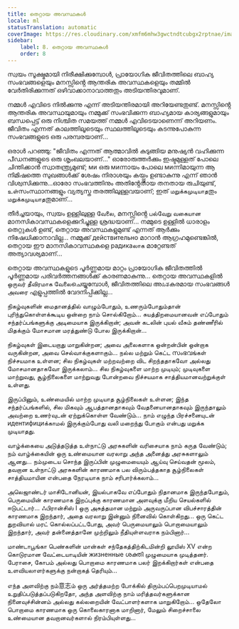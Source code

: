 ```yaml
---
title: തെറ്റായ അവസ്ഥകൾ
locale: ml
statusTranslation: automatic
coverImage: https://res.cloudinary.com/xmfm6mhw3gwctndtcubgx2rptnae/image/upload/v1740468922/small_cover_tratado_de_psicologia_revolucionaria_a4c0dca4e0.webp
sidebar:
    label: 8. തെറ്റായ അവസ്ഥകൾ
    order: 8
---
```

സ്വയം സൂക്ഷ്മമായി നിരീക്ഷിക്കുമ്പോൾ, പ്രായോഗിക ജീവിതത്തിലെ ബാഹ്യ സംഭവങ്ങളെയും മനസ്സിൻ്റെ ആന്തരിക അവസ്ഥകളെയും തമ്മിൽ വേർതിരിക്കുന്നത് ഒഴിവാക്കാനാവാത്തതും അടിയന്തിരവുമാണ്.

നമ്മൾ എവിടെ നിൽക്കുന്നു എന്ന് അടിയന്തിരമായി അറിയേണ്ടതുണ്ട്. മനസ്സിൻ്റെ ആന്തരിക അവസ്ഥയുമായും നമ്മുക്ക് സംഭവിക്കുന്ന ബാഹ്യമായ കാര്യങ്ങളുമായും ബന്ധപ്പെട്ട് ഒരു നിശ്ചിത സമയത്ത് നമ്മൾ എവിടെയാണെന്ന് അറിയണം. ജീവിതം എന്നത് കാലത്തിലൂടെയും സ്ഥലത്തിലൂടെയും കടന്നുപോകുന്ന സംഭവങ്ങളുടെ ഒരു പരമ്പരയാണ്...

ഒരാൾ പറഞ്ഞു: "ജീവിതം എന്നത് ആത്മാവിൽ കുടുങ്ങിയ മനുഷ്യൻ വഹിക്കുന്ന പീഡനങ്ങളുടെ ഒരു ശൃംഖലയാണ്..." ഓരോരുത്തർക്കും ഇഷ്ടമുള്ളത് പോലെ ചിന്തിക്കാൻ സ്വാതന്ത്ര്യമുണ്ട്; ми ഒരു миന്നായം പോലെ миന്നിമായുന്ന ആ നിമിഷത്തെ സുഖങ്ങൾക്ക് ശേഷം നിരാശയും കയ്പ്പും ഉണ്ടാകുന്നു എന്ന് ഞാൻ വിശ്വസിക്കുന്നു...ഓരോ സംഭവത്തിനും അതിൻ്റേതായ തനതായ രുചിയുണ്ട്, உள்സംസ്ഥാനങ്ങളും വ്യത്യസ്ത തരത്തിലുള്ളവയാണ്; ഇത് மறுக்கமுடியாதതും மறுக்கமுடியாதതുമാണ്...

തീർച്ചയായും, സ്വയം ഉള്ളിലുള്ള வேலை, മനസ്സിൻ്റെ பல்வேறு வகையான മാനസികാവസ്ഥകളെക്കുറിച്ചുള്ള ശ്രദ്ധയാണ്... നമ്മുടെ ഉള്ളിൽ ധാരാളം തെറ്റുകൾ ഉണ്ട്, തെറ്റായ അവസ്ഥകളുമുണ്ട് എന്നത് ആർക്കും നിഷേധിക്കാനാവില്ല... നമ്മുക്ക് действительно മാറാൻ ആഗ്രഹമുണ്ടെങ്കിൽ, തെറ്റായ ഈ മാനസികാവസ്ഥകളെ радикаலாக മാറ്റേണ്ടത് അത്യാവശ്യമാണ്...

തെറ്റായ അവസ്ഥകളുടെ പൂർണ്ണമായ മാറ്റം പ്രായോഗിക ജീവിതത്തിൽ പൂർണ്ണമായ പരിവർത്തനങ്ങൾക്ക് കാരണമാകുന്നു... തെറ്റായ അവസ്ഥകളിൽ ஒருவர் தீவிரமாக வேலைചെയ്യുമ്പോൾ, ജീവിതത്തിലെ അಹಿತകരമായ സംഭവങ്ങൾ அவரை എളുപ്പത്തിൽ വേദനിപ്പിക്കില്ല...

நிகழ்வுகளின் மைதானத்தில் வாழும்போதும், உணரும்போதும்தான் புரிந்துகொள்ளக்கூடிய ஒன்றை நாம் சொல்கிறோம்... சுயத்திறமையானவன் எப்போதும் சந்தர்ப்பங்களுக்கு அடிமையாக இருக்கிறான்; அவன் கடலின் புயல் வீசும் தண்ணீரில் மிதக்கும் மோசமான மரத்துண்டு போல இருக்கிறான்...

நிகழ்வுகள் இடையறாது மாறுகின்றன; அவை அலைகளாக ஒன்றன்பின் ஒன்றாக வருகின்றன, அவை செல்வாக்குகளாகும்... நல்ல மற்றும் கெட்ட സംഭവங்கள் நிச்சயமாக உள்ளன; சில நிகழ்வுகள் மற்றவற்றை விட சிறந்ததாகவோ அல்லது மோசமானதாகவோ இருக்கலாம்... சில நிகழ்வுகளை மாற்ற முடியும்; முடிவுகளை மாற்றுவது, சூழ்நிலைகளை மாற்றுவது போன்றவை நிச்சயமாக சாத்தியமானவற்றுக்குள் உள்ளது.

இருப்பினும், உண்மையில் மாற்ற முடியாத சூழ்நிலைகள் உள்ளன; இந்த சந்தர்ப்பங்களில், சில மிகவும் ஆபத்தானதாகவும் வேதனையானதாகவும் இருந்தாலும் அவற்றை உணர்வுடன் ஏற்றுக்கொள்ள வேண்டும்... நாம் எழுந்த பிரச்சனையுடன் идентифициக்காமல் இருக்கும்போது வலி மறைந்து போகும் என்பது மறுக்க முடியாதது.

வாழ்க்கையை அடுத்தடுத்த உள்நாட்டு அரசுகளின் வரிசையாக நாம் கருத வேண்டும்; நம் வாழ்க்கையின் ஒரு உண்மையான வரலாறு அந்த அனைத்து அரசுகளாலும் ஆனது... நம்முடைய சொந்த இருப்பின் முழுமையையும் ஆய்வு செய்வதன் மூலம், தவறான உள்நாட்டு அரசுகளின் காரணமாக பல விரும்பத்தகாத சூழ்நிலைகள் சாத்தியமாயின என்பதை நேரடியாக நாம் சரிபார்க்கலாம்...

அலெஜாண்டர் மாசிடோனியன், இயல்பாகவே எப்போதும் நிதானமாக இருந்தபோதும், பெருமையின் காரணமாக இறப்புக்கு காரணமான அளவுக்கு மீறிய செயல்களில் ஈடுபட்டார்... ஃபிரான்சிஸ் I ஒரு அசுத்தமான மற்றும் அருவருப்பான விபச்சாரத்தின் காரணமாக இறந்தார், அதை வரலாறு இன்னும் நினைவில் கொள்கிறது... ஒரு கெட்ட துறவியால் மரட் கொல்லப்பட்டபோது, ​​அவர் பெருமையாலும் பொறாமையாலும் இறந்தார், அவர் தன்னைத்தானே முற்றிலும் நீதியுள்ளவராக நம்பினார்...

மாண்டாபூங்கா பெண்களின் மான்கள் சந்தேகத்திற்கிடமின்றி லூயிஸ் XV என்ற கொடுரமான வேட்டையாடியின் жизненные ശക്തി முழுமையாக முடித்தனர். பேராசை, கோபம் அல்லது பொறாமை காரணமாக பலர் இறக்கிறார்கள் என்பதை உளவியலாளர்களுக்கு நன்றாகத் தெரியும்...

எந்த அளவிற்கு நம்意志ம் ஒரு அர்த்தமற்ற போக்கில் திரும்பப்பெறமுடியாமல் உறுதிப்படுத்தப்படுகிறதோ, அந்த அளவிற்கு நாம் மரித்தவர்களுக்கான நினைவுச்சின்னம் அல்லது கல்லறையின் வேட்பாளர்களாக மாறுகிறோம்... ஒதேலோ பொறாமை காரணமாக ஒரு கொலைகாரனாக மாறினார், மேலும் சிறைச்சாலை உண்மையான தவறானவர்களால் நிரம்பியுள்ளது...

